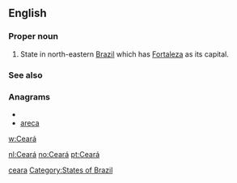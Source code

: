 {{also|ceară}}
==English==

===Proper noun===
{{en-proper noun}}

# State in north-eastern [[Brazil]] which has [[Fortaleza]] as its capital.

===See also===

===Anagrams===
* {{alphagram|aacer}}
* [[areca#English|areca]]


[[w:Ceará]]

[[Category:English words spelled with diacritics|ceara]]
[[Category:States of Brazil]]

[[nl:Ceará]]
[[no:Ceará]]
[[pt:Ceará]]